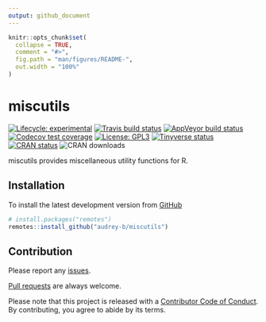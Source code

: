 ```yaml
---
output: github_document
---
```


<!-- README.md is generated from README.Rmd. Please edit that file -->

```r
knitr::opts_chunk$set(
  collapse = TRUE,
  comment = "#>",
  fig.path = "man/figures/README-",
  out.width = "100%"
)
```
# miscutils

<!-- badges: start -->
[![Lifecycle: experimental](https://img.shields.io/badge/lifecycle-experimental-orange.svg)](https://www.tidyverse.org/lifecycle/#experimental)
[![Travis build status](https://travis-ci.com/audrey-b/miscutils.svg?branch=master)](https://travis-ci.com/audrey-b/miscutils)
[![AppVeyor build status](https://ci.appveyor.com/api/projects/status/github/audrey-b/miscutils?branch=master&svg=true)](https://ci.appveyor.com/project/audrey-b/miscutils)
[![Codecov test coverage](https://codecov.io/gh/audrey-b/miscutils/branch/master/graph/badge.svg)](https://codecov.io/gh/audrey-b/miscutils?branch=master)
[![License: GPL3](https://img.shields.io/badge/License-GPL3-blue.svg)](https://www.gnu.org/licenses/gpl-3.0.html)
[![Tinyverse status](https://tinyverse.netlify.com/badge/miscutils)](https://CRAN.R-project.org/package=miscutils)
[![CRAN status](https://www.r-pkg.org/badges/version/miscutils)](https://cran.r-project.org/package=miscutils)
![CRAN downloads](http://cranlogs.r-pkg.org/badges/miscutils)
<!-- badges: end -->

miscutils provides miscellaneous utility functions for R.

## Installation


To install the latest development version from [GitHub](https://github.com/audrey-b/miscutils)
```r
# install.packages("remotes")
remotes::install_github("audrey-b/miscutils")
```

## Contribution

Please report any [issues](https://github.com/audrey-b/miscutils/issues).

[Pull requests](https://github.com/audrey-b/miscutils/pulls) are always welcome.

Please note that this project is released with a [Contributor Code of Conduct](https://github.com/audrey-b/miscutils/blob/master/CODE_OF_CONDUCT.md).
By contributing, you agree to abide by its terms.
